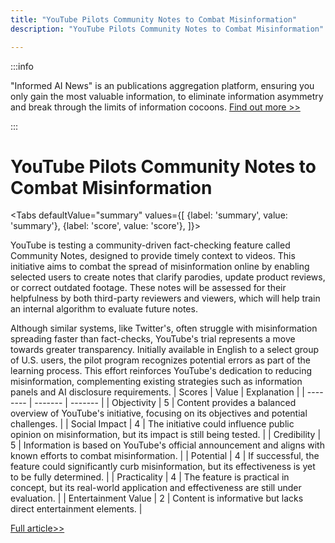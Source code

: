 ```yaml
---
title: "YouTube Pilots Community Notes to Combat Misinformation"
description: "YouTube Pilots Community Notes to Combat Misinformation"

---
```



:::info

"Informed AI News" is an publications aggregation platform, ensuring you only gain the most valuable information, to eliminate information asymmetry and break through the limits of information cocoons.  [Find out more >>](/)

:::

# YouTube Pilots Community Notes to Combat Misinformation


<Tabs
	defaultValue="summary"
	values={[
	{label: 'summary', value: 'summary'},
	{label: 'score', value: 'score'},
]}>
<TabItem value="summary">


YouTube is testing a community-driven fact-checking feature called Community Notes, designed to provide timely context to videos. This initiative aims to combat the spread of misinformation online by enabling selected users to create notes that clarify parodies, update product reviews, or correct outdated footage. These notes will be assessed for their helpfulness by both third-party reviewers and viewers, which will help train an internal algorithm to evaluate future notes.

Although similar systems, like Twitter's, often struggle with misinformation spreading faster than fact-checks, YouTube's trial represents a move towards greater transparency. Initially available in English to a select group of U.S. users, the pilot program recognizes potential errors as part of the learning process. This effort reinforces YouTube's dedication to reducing misinformation, complementing existing strategies such as information panels and AI disclosure requirements.
</TabItem>
<TabItem value="score">
	| Scores     | Value   | Explanation |
	| -------- | ------- | ------- |
	| Objectivity  | 5    | Content provides a balanced overview of YouTube's initiative, focusing on its objectives and potential challenges.    |
	| Social Impact | 4     | The initiative could influence public opinion on misinformation, but its impact is still being tested.    |
	| Credibility    | 5    | Information is based on YouTube's official announcement and aligns with known efforts to combat misinformation.    |
	| Potential    | 4    | If successful, the feature could significantly curb misinformation, but its effectiveness is yet to be fully determined.    |
	| Practicality    | 4    | The feature is practical in concept, but its real-world application and effectiveness are still under evaluation.    |
	| Entertainment Value    | 2    | Content is informative but lacks direct entertainment elements.    |
</TabItem>
</Tabs>

[Full article>>](https://sea.mashable.com/tech/33110/youtube-tests-own-version-of-community-notes-ahead-of-2024-election)
